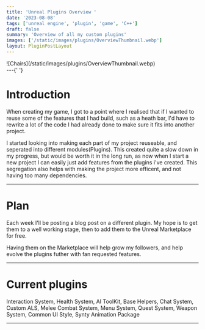 ```yaml
---
title: 'Unreal Plugins Overview '
date: '2023-08-08'
tags: ['unreal engine', 'plugin', 'game', 'C++']
draft: false
summary: 'Overview of all my custom plugins'
images: ['/static/images/plugins/OverviewThumbnail.webp']
layout: PluginPostLayout
---
```


<div className="flex flex-wrap overflow-hidden">
  <div className="my-1 w-full overflow-hidden px-2 ">
    ![Chairs](/static/images/plugins/OverviewThumbnail.webp)
  </div>
</div>
---{' '}

# Introduction

When creating my game, I got to a point where I realised that if I wanted to reuse some of the features that I had build,
such as a heath bar, I'd have to rewrite a lot of the code I had already done to make sure it fits into another project.

I started looking into making each part of my project reuseable, and seperated into different modules(Plugins).
This created quite a slow down in my progress, but would be worth it in the long run, as now when I start a new project I can easily just add features from the plugins i've created.
This segregation also helps with making the project more efficent, and not having too many dependencies.

---

# Plan

Each week I'll be posting a blog post on a different plugin.
My hope is to get them to a well working stage, then to add them to the Unreal Marketplace for free.

Having them on the Marketplace will help grow my followers, and help evolve the plugins futher with fan requested features.

---

# Current plugins

Interaction System,
Health System,
AI ToolKit,
Base Helpers,
Chat System,
Custom ALS,
Melee Combat System,
Menu System,
Quest System,
Weapon System,
Common UI Style,
Synty Animation Package

---
